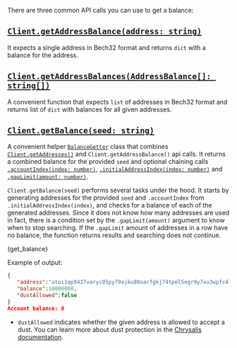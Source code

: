 
There are three common API calls you can use to get a balance:

## [`Client.getAddressBalance(address: string)`](./../libraries/nodejs/api_reference#getaddressbalanceaddress-promise)

It expects a single address in Bech32 format and returns `dict` with a balance for the address.

## [`Client.getAddressBalances(AddressBalance[]: string[])`](./../libraries/nodejs/api_reference#getaddressbalancesaddresses-promiseaddressbalance)

A convenient function that expects `list` of addresses in Bech32 format and returns list of `dict` with balances for all
given addresses.

## [`Client.getBalance(seed: string)`](./../libraries/nodejs/api_reference#getbalanceseed-string-balancegetter)

A convenient helper [`BalanceGetter`](./../libraries/nodejs/api_reference#balancegetter) class that combines
[`Client.getAddresses()`](./../libraries/nodejs/api_reference#getaddressesseed-addressgetter) and
`Client.getAddressBalance()` api calls. It returns a combined balance for the provided `seed` and optional chaining
calls [`.accountIndex(index: number)`](./../libraries/nodejs/api_reference#accountindexindex-balancegetter),
[`.initialAddressIndex(index: number)`](./../libraries/nodejs/api_reference#initialaddressindexindex-balancegetter) and
[`.gapLimit(amount: number)`](./../libraries/nodejs/api_reference#gaplimitamount-balancegetter).

`Client.getBalance(seed)` performs several tasks under the hood. It starts by generating addresses for the provided
`seed` and `.accountIndex` from `.initialAddressIndex(index)`, and checks for a balance of each of the generated
addresses. Since it does not know how many addresses are used in fact, there is a condition set by the
`.gapLimit(amount)` argument to know when to stop searching. If the `.gapLimit` amount of addresses in a row have no
balance, the function returns results and searching does not continue.

<CodeBlock className="language-javascript">{get_balance}</CodeBlock>

Example of output:

```json
{
   "address":"atoi1qp9427varyc05py79ajku89xarfgkj74tpel5egr9y7xu3wpfc4lkpx0l86",
   "balance":10000000,
   "dustAllowed":false
}
Account balance: 0
```

- `dustAllowed` indicates whether the given address is allowed to accept a dust. You can learn more about dust
  protection in the
  [Chrysalis documentation](https://wiki.iota.org/chrysalis-docs/faq#what-is-dust-protection-and-how-does-it-work).
